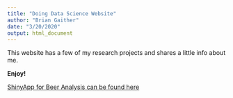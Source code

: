 ```yaml
---
title: "Doing Data Science Website"
author: "Brian Gaither"
date: "3/20/2020"
output: html_document
---
```


This website has a few of my research projects and shares a little info about me.

__Enjoy!__

<a href="https://dds-bgaither.shinyapps.io/Beer_Analysis/">ShinyApp for Beer Analysis can be found here</a>

